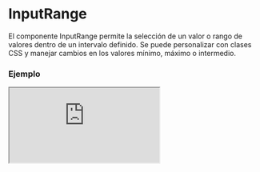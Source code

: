 # InputRange

El componente InputRange permite la selección de un valor o rango de valores dentro de un intervalo definido. Se puede personalizar con clases CSS y manejar cambios en los valores mínimo, máximo o intermedio.


### Ejemplo

<Iframe
  minHeightIframe="30dvh"
  src="https://fenextjs-component-storybook.vercel.app/iframe.html?args=&id=input-inputrange--index&viewMode=story"
/>

### Importación

Para importar el componente InputRange, se puede hacer desde fenextjs

```tsx copy
import { InputRange } from "fenextjs";
```

### Parámetros

| Parámetro             | Tipo                        | Requerido | Default | Descripcion                                                            |
| --------------------- | --------------------------- | --------- | ------- | ---------------------------------------------------------------------- |
| value                 | number                      | no        | 0       | El valor actual del input.                                             |
| valueMin              | number                      | no        | -100    | El valor mínimo permitido para el input.                               |
| valueMax              | number                      | no        | 100     | El valor máximo permitido para el input.                               |
| defaultValue          | number                      | no        | 0       | El valor inicial del input.                                            |
| defaultValueMin       | number                      | no        | -100    | El valor mínimo inicial del input.                                     |
| defaultValueMax       | number                      | no        | 100     | El valor máximo inicial del input.                                     |
| onChange              | function                    | no        |         | Función que se ejecuta cuando el valor del input cambia.               |
| onChangeRange         | function                    | no        |         | Función que se ejecuta cuando cambia el rango de valores del input.    |
| useRange              | boolean                     | no        | false   | Indica si se debe usar un rango de valores en lugar de un único valor. |
| min                   | number                      | no        | -100    | El valor mínimo permitido para el rango.                               |
| max                   | number                      | no        | 100     | El valor máximo permitido para el rango.                               |
| step                  | number                      | no        | 1       | El tamaño del paso para los valores del input.                         |
| showNumber            | 'top' \| 'bottom' \| 'none' | no        | 'top'   | Posición en la que se muestra el valor numérico del input.             |
| className             | string                      | no        |         | Clase CSS para personalizar el contenedor del input.                   |
| classNameContentRange | string                      | no        |         | Clase CSS para el contenedor del rango del input.                      |
| classNameMin          | string                      | no        |         | Clase CSS para el valor mínimo del input.                              |
| classNameMax          | string                      | no        |         | Clase CSS para el valor máximo del input.                              |
| classNameCurrent      | string                      | no        |         | Clase CSS para el valor actual del input.                              |
| classNameContentValue | string                      | no        |         | Clase CSS para el contenedor del valor del input.                      |
| classNameCircle       | string                      | no        |         | Clase CSS para los círculos del input.                                 |
| classNameLine         | string                      | no        |         | Clase CSS para las líneas del input.                                   |

### Storybook

Para ver el storybook del componente lo puede hacer con este [link](https://fenextjs-component-storybook.vercel.app/?path=/story/input-inputrange--index)

### Usos

- InputRange básico

```tsx copy
<InputRange />
```

- InputRange con rango activado

```tsx copy
<InputRange useRange={true} />
```

- InputRange con valor personalizado

```tsx copy
<InputRange value={50} />
```
